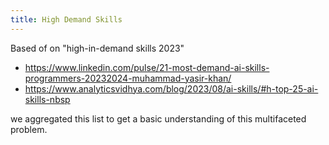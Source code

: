 ```yaml
---
title: High Demand Skills
---
```


Based of on "high-in-demand skills 2023"
- https://www.linkedin.com/pulse/21-most-demand-ai-skills-programmers-20232024-muhammad-yasir-khan/
- https://www.analyticsvidhya.com/blog/2023/08/ai-skills/#h-top-25-ai-skills-nbsp

we aggregated this list to get a basic understanding of this multifaceted problem.


<Table client:only src={rolesSeniorityMatrix} />

<CsvRenderer client:only src={rolesSeniorityMatrix} />
